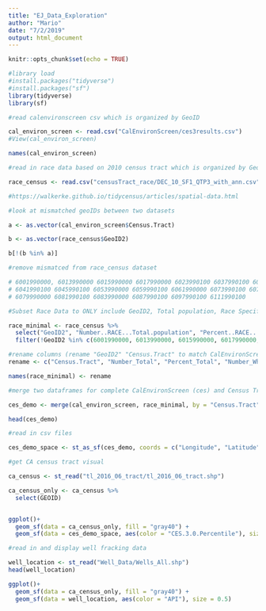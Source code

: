 ```yaml
---
title: "EJ_Data_Exploration"
author: "Mario"
date: "7/2/2019"
output: html_document
---
```


```r
knitr::opts_chunk$set(echo = TRUE)
```


```r
#library load
#install.packages("tidyverse")
#install.packages("sf")
library(tidyverse)
library(sf)


```


```r


#read calenvironscreen csv which is organized by GeoID

cal_environ_screen <- read.csv("CalEnvironScreen/ces3results.csv")
#View(cal_environ_screen)

names(cal_environ_screen)

#read in race data based on 2010 census tract which is organized by Geocode (geoID2)

race_census <- read.csv("censusTract_race/DEC_10_SF1_QTP3_with_ann.csv")

#https://walkerke.github.io/tidycensus/articles/spatial-data.html

#look at mismatched geoIDs between two datasets

a <- as.vector(cal_environ_screen$Census.Tract)

b <- as.vector(race_census$GeoID2)

b[!(b %in% a)]

#remove mismatced from race_census dataset

# 6001990000, 6013990000 6015990000 6017990000 6023990100 6037990100 6037990200 6037990300
# 6041990100 6045990100 6053990000 6059990100 6061990000 6073990100 6075980401 6075990100
# 6079990000 6081990100 6083990000 6087990100 6097990100 6111990100

```




```r

#Subset Race Data to ONLY include GeoID2, Total population, Race Specific Raw and Percent 

race_minimal <- race_census %>% 
  select("GeoID2", "Number..RACE...Total.population", "Percent..RACE...Total.population", "Number..RACE...Total.population...One.race...White",	"Percent..RACE...Total.population...One.race...White",	"Number..RACE...Total.population...One.race...Black.or.African.American",	"Percent..RACE...Total.population...One.race...Black.or.African.American",	"Number..RACE...Total.population...One.race...American.Indian.and.Alaska.Native","Percent..RACE...Total.population...One.race...American.Indian.and.Alaska.Native","Number..RACE...Total.population...One.race...Asian",	"Percent..RACE...Total.population...One.race...Asian","Number..RACE...Total.population...One.race...Native.Hawaiian.and.Other.Pacific.Islander",	"Percent..RACE...Total.population...One.race...Native.Hawaiian.and.Other.Pacific.Islander", "Number..HISPANIC.OR.LATINO...Total.population...Hispanic.or.Latino..of.any.race.", "Percent..HISPANIC.OR.LATINO...Total.population...Hispanic.or.Latino..of.any.race.") %>% 
  filter(!GeoID2 %in% c(6001990000, 6013990000, 6015990000, 6017990000, 6023990100, 6037990100, 6037990200, 6037990300, 6041990100, 6045990100, 6053990000, 6059990100, 6061990000, 6073990100, 6075980401, 6075990100, 6079990000, 6081990100, 6083990000, 6087990100, 6097990100, 6111990100))

#rename columns (rename "GeoID2" "Census.Tract" to match CalEnvironScreen)
rename <- c("Census.Tract", "Number_Total", "Percent_Total", "Number_White", "Percent_White", "Number_Black", "Percent_Black", "Number_AmericanIndian_AlaskaNative", "Percent_AmericanIndian_AlaksaNative", "Number_Asian", "Percent_Asian", "Number_Hawaiian_PacificIslander", "Percent_Hawaiian_PacificIslander", "Number_Hispanic_Latinx", "Percent_Hispanic_Latinx")

names(race_minimal) <- rename

#merge two dataframes for complete CalEnvironScreen (ces) and Census Tract Demograohics (demo)

ces_demo <- merge(cal_environ_screen, race_minimal, by = "Census.Tract")

head(ces_demo)

```




```r

#read in csv files

ces_demo_space <- st_as_sf(ces_demo, coords = c("Longitude", "Latitude"), crs = 4326)

#get CA census tract visual 

ca_census <- st_read("tl_2016_06_tract/tl_2016_06_tract.shp")

ca_census_only <- ca_census %>% 
  select(GEOID)


ggplot()+
  geom_sf(data = ca_census_only, fill = "gray40") +
  geom_sf(data = ces_demo_space, aes(color = "CES.3.0.Percentile"), size = 0.5)

```


```r

#read in and display well fracking data 

well_location <- st_read("Well_Data/Wells_All.shp")
head(well_location)

ggplot()+
  geom_sf(data = ca_census_only, fill = "gray40") +
  geom_sf(data = well_location, aes(color = "API"), size = 0.5)

```

